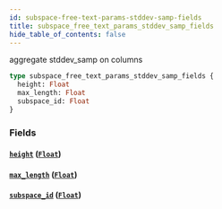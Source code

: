 ```yaml
---
id: subspace-free-text-params-stddev-samp-fields
title: subspace_free_text_params_stddev_samp_fields
hide_table_of_contents: false
---
```


aggregate stddev_samp on columns

```graphql
type subspace_free_text_params_stddev_samp_fields {
  height: Float
  max_length: Float
  subspace_id: Float
}
```

### Fields

#### [`height`](#) ([`Float`](/07-graphql/scalars/float))

#### [`max_length`](#) ([`Float`](/07-graphql/scalars/float))

#### [`subspace_id`](#) ([`Float`](/07-graphql/scalars/float))
